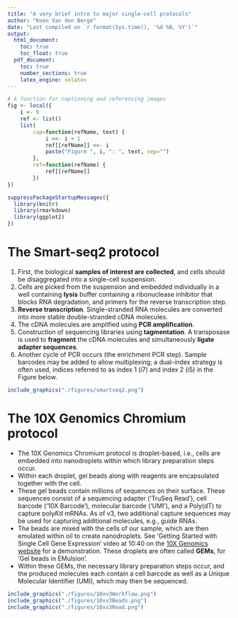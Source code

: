 ```yaml
---
title: "A very brief intro to major single-cell protocols"
author: "Koen Van den Berge"
date: "Last compiled on `r format(Sys.time(), '%d %B, %Y')`"
output: 
  html_document:
    toc: true
    toc_float: true
  pdf_document:
    toc: true
    number_sections: true
    latex_engine: xelatex
---
```


```r
# A function for captioning and referencing images
fig <- local({
    i <- 0
    ref <- list()
    list(
        cap=function(refName, text) {
            i <<- i + 1
            ref[[refName]] <<- i
            paste("Figure ", i, ": ", text, sep="")
        },
        ref=function(refName) {
            ref[[refName]]
        })
})
``` 

```r
suppressPackageStartupMessages({
  library(knitr)
  library(rmarkdown)
  library(ggplot2)
})
```

# The Smart-seq2 protocol

1. First, the biological **samples of interest are collected**, and cells should be disaggregated into a single-cell suspension.
2. Cells are picked from the suspension and embedded individually in a well containing **lysis** buffer containing a ribonuclease inhibitor that blocks RNA degradation, and primers for the reverse transcription step. 
3. **Reverse transcription**. Single-stranded RNA molecules are converted into more stable double-stranded cDNA molecules. 
4. The cDNA molecules are amplified using **PCR amplification**.
5. Construction of sequencing libraries using **tagmentation**. A transposase is used to **fragment** the cDNA molecules and simultaneously **ligate adapter sequences**.
6. Another cycle of PCR occurs (the enrichment PCR step). Sample barcodes may be added to allow multiplexing; a dual-index strategy is often used, indices referred to as index 1 (i7) and index 2 (i5) in the Figure below.

```r
include_graphics("./figures/smartseq2.png")
```

# The 10X Genomics Chromium protocol

- The 10X Genomics Chromium protocol is droplet-based, i.e., cells are embedded into nanodroplets within which library preparation steps occur.
- Within each droplet, gel beads along with reagents are encapsulated together with the cell.
- These gel beads contain millions of sequences on their surface. These sequences consist of a sequencing adapter ('TruSeq Read'), cell barcode ('10X Barcode'), molecular barcode ('UMI'), and a Poly(dT) to capture polyA'd mRNAs. As of v3, two additional capture sequences may be used for capturing additional molecules, e.g., guide RNAs.
- The beads are mixed with the cells of our sample, which are then emulated within oil to create nanodroplets. See 'Getting Started with Single Cell Gene Expression' video at 10:40 on the [10X Genomics website](https://www.10xgenomics.com/products/single-cell-gene-expression) for a demonstration. These droplets are often called **GEMs**, for 'Gel beads in EMulsion'.
- Within these GEMs, the necessary library preparation steps occur, and the produced molecules each contain a cell barcode as well as a Unique Molecular Identifier (UMI), which may then be sequenced.

```r
include_graphics("./figures/10xv3Workflow.png")
include_graphics("./figures/10xv3Beads.png")
include_graphics("./figures/10xv3Read.png")
```
